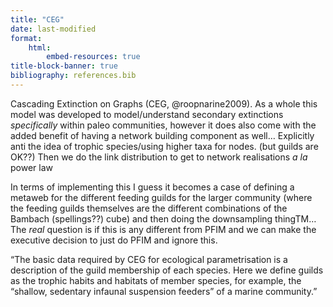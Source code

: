 ```yaml
---
title: "CEG"
date: last-modified
format:
    html:
        embed-resources: true
title-block-banner: true
bibliography: references.bib
---
```


Cascading Extinction on Graphs (CEG, @roopnarine2009). As a whole this model was developed to model/understand secondary extinctions *specifically* within paleo communities, however it does also come with the added benefit of having a network building component as well... Explicitly anti the idea of trophic species/using higher taxa for nodes. (but guilds are OK??) Then we do the link distribution to get to network realisations *a la* power law

In terms of implementing this I guess it becomes a case of defining a metaweb for the different feeding guilds for the larger community (where the feeding guilds themselves are the different combinations of the Bambach (spellings??) cube) and then doing the downsampling thingTM... The *real* question is if this is any different from PFIM and we can make the executive decision to just do PFIM and ignore this.

"The basic data required by CEG for ecological parametrisation is a description of the guild membership of each species. Here we define guilds as the trophic habits and habitats of member species, for example, the “shallow, sedentary infaunal suspension feeders” of a marine community."